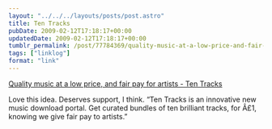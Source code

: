 ```yaml
---
layout: "../../../layouts/posts/post.astro"
title: Ten Tracks
pubDate: 2009-02-12T17:18:17+00:00
updatedDate: 2009-02-12T17:18:17+00:00
tumblr_permalink: /post/77784369/quality-music-at-a-low-price-and-fair-pay-for
tags: ["linklog"]
format: "link"
---
```


[Quality music at a low price, and fair pay for artists - Ten Tracks][1]

Love this idea. Deserves support, I think. &ldquo;Ten Tracks is an innovative new music download portal. Get curated bundles of ten brilliant tracks, for Â£1, knowing we give fair pay to artists.&rdquo;

[1]: http://www.tentracks.co.uk/
